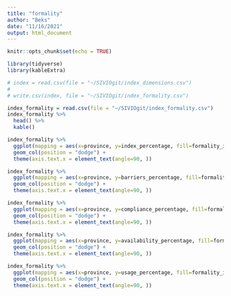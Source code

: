 ```yaml
---
title: "formality"
author: "Beks"
date: "11/16/2021"
output: html_document
---
```


```r
knitr::opts_chunk$set(echo = TRUE)

library(tidyverse)
library(kableExtra)
```

```r
# index = read.csv(file = "~/SIVIOgit/index_dimensions.csv")
# 
# write.csv(index, file = "~/SIVIOgit/index_formality.csv")
```

```r
index_formality = read.csv(file = "~/SIVIOgit/index_formality.csv")
index_formality %>%
  head() %>%
  kable()
```

```r
index_formality %>%
  ggplot(mapping = aes(x=province, y=index_percentage, fill=formality_inclusion)) +
  geom_col(position = "dodge") +
  theme(axis.text.x = element_text(angle=90, ))
```

```r
index_formality %>%
  ggplot(mapping = aes(x=province, y=barriers_percentage, fill=formality_inclusion)) +
  geom_col(position = "dodge") +
  theme(axis.text.x = element_text(angle=90, ))
```

```r
index_formality %>%
  ggplot(mapping = aes(x=province, y=compliance_percentage, fill=formality_inclusion)) +
  geom_col(position = "dodge") +
  theme(axis.text.x = element_text(angle=90, ))
```

```r
index_formality %>%
  ggplot(mapping = aes(x=province, y=availability_percentage, fill=formality_inclusion)) +
  geom_col(position = "dodge") +
  theme(axis.text.x = element_text(angle=90, ))
```

```r
index_formality %>%
  ggplot(mapping = aes(x=province, y=usage_percentage, fill=formality_inclusion)) +
  geom_col(position = "dodge") +
  theme(axis.text.x = element_text(angle=90, ))
```




